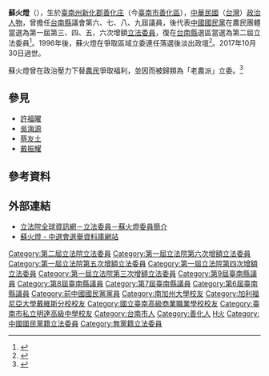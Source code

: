 {{Infobox_officeholder
| name = 蘇火燈
| image name =
| width = 
| now = 中華民國（台灣）政治人士 
| period = 
| Sex = 男 
| Native place = 
| date of birth = {{Birth date|1938|5|20}}
| death_date={{death date and age|2017|10|30|1938|5|20}}
| party = {{Kmt|19px}}
| place of birth = {{TWN-JPN}}[[臺南州|臺南州]][[新化郡|新化郡]][[善化街|善化庄]]
| educate = 
*革命實踐研究院自治班、農業建設研究班結業
*[[國立成功大學附設高級工業職業進修學校|國立成功大學附設高級工業職業進修學校]]畢業
*美國南加大公共行政班結業
*美加州大學戴維斯校區農業研究班結業
| past = 
*台南縣議會第六、七、八、九屆議員
*第一屆第三次增額立法委員<br><span style="color: blue;">(1981年-1984年)</span>
*第一屆第四次增額立法委員<br><span style="color: blue;">(1984年-1987年)</span>
*第一屆第五次增額立法委員<br><span style="color: blue;">(1987年-1990年)</span>
*第一屆第六次增額立法委員<br><span style="color: blue;">(1990年-1993年)</span>
*第二屆立法委員<br><span style="color: blue;">(1993年-1996年)</span>
*善化鎮農會理事長
*台灣省蔗農生產消費合作社理事
*中國海峽兩岸農業協會理事長
*華陽中小企業開發公司常務監察人
*台灣農林公司董事長
}}
'''蘇火燈'''（{{bd|1938年|5月20日|2017年|10月30日|catIdx=S蘇}}），生於[[臺南州|臺南州]][[新化郡|新化郡]][[善化街|善化庄]]（今[[臺南市|臺南市]][[善化區|善化區]]），[[中華民國|中華民國]]（[[台灣|台灣]]）[[政治人物|政治人物]]，曾擔任[[台南縣|台南縣]]議會第六、七、八、九屆議員，後代表[[中國國民黨|中國國民黨]]在農民團體當選為第一屆第三、四、五、六次增額[[立法委員|立法委員]]，復在[[台南縣|台南縣]]選區當選為第二屆立法委員<ref>{{Cite web |url=http://npl.ly.gov.tw/do/www/commissionerInfo?id=342&expireBack=02&expire=02&act=exp&keyword=&orderBy=name&nameOrder=true&eleDisOrder=false |title=立法院國會圖書館 第２屆立法委員個人資料 蘇火燈 |access-date=2008-07-28 |archive-date=2016-08-12 |archive-url=https://web.archive.org/web/20160812063719/http://npl.ly.gov.tw/do/www/commissionerInfo?id=342&expireBack=02&expire=02&act=exp&keyword=&orderBy=name&nameOrder=true&eleDisOrder=false |dead-url=no }}</ref>。1996年後，蘇火燈在爭取區域立委連任落選後淡出政壇<ref>{{Cite book|url=https://books.google.com.tw/books?id=T_S9ejN5TBsC&pg=PA238&lpg=PA238&dq=%E8%98%87%E7%81%AB%E7%87%88&source=bl&ots=IBcGX5AI4U&sig=ZFg52sG3b2qCxuOJ9pcWQsPmD4A&hl=zh-TW&sa=X&ved=0ahUKEwjJyND80KnXAhWBjJQKHRC_DX0Q6AEIZjAO#v=onepage&q=%E8%98%87%E7%81%AB%E7%87%88&f=false|title=台南縣派系興起與政黨政治的確立|last=陳延輝|first=|date=2005-04-01|publisher=秀威出版|year=|isbn=9789867263261|location=|pages=|language=zh-TW|chapter=|access-date=2017-11-06|archive-date=2019-05-02|archive-url=https://web.archive.org/web/20190502092042/https://books.google.com.tw/books?id=T_S9ejN5TBsC&pg=PA238&lpg=PA238&dq=%E8%98%87%E7%81%AB%E7%87%88&source=bl&ots=IBcGX5AI4U&sig=ZFg52sG3b2qCxuOJ9pcWQsPmD4A&hl=zh-TW&sa=X&ved=0ahUKEwjJyND80KnXAhWBjJQKHRC_DX0Q6AEIZjAO#v=onepage&q=%E8%98%87%E7%81%AB%E7%87%88&f=false|dead-url=no}}</ref>。2017年10月30日過世。

蘇火燈曾在政治壓力下替[[農民|農民]]爭取福利，並因而被歸類為「老農派」立委。<ref>{{Cite news|url=http://www.cna.com.tw/news/aipl/201711060239-1.aspx|title=前立委蘇火燈過世 享壽79歲|author=|date=|work=中央社即時新聞 CNA NEWS|accessdate=2017-11-06|archive-date=2017-11-07|archive-url=https://web.archive.org/web/20171107013005/http://www.cna.com.tw/news/aipl/201711060239-1.aspx|dead-url=no}}</ref>

== 參見 ==
* [[許福曜|許福曜]]
* [[吳海源|吳海源]]
* [[蔡友土|蔡友土]]
* [[戴振耀|戴振耀]]

==參考資料==
<div class="references-small">
<references />
</div>

== 外部連結 ==
* [http://www.ly.gov.tw/03_leg/0301_main/legIntro.action?lgno=00157&stage=2 立法院全球資訊網－立法委員－蘇火燈委員簡介] {{Wayback|url=http://www.ly.gov.tw/03_leg/0301_main/legIntro.action?lgno=00157&stage=2 |date=20171107055730 }}
* [http://db.cec.gov.tw/histQuery.jsp?voteCode=19951201T1A2&qryType=ctks&prvCode=03&cityCode=011&areaCode=01&deptCode=001&candNo=12 蘇火燈 - 中選會選舉資料庫網站] {{Wayback|url=http://db.cec.gov.tw/histQuery.jsp?voteCode=19951201T1A2&qryType=ctks&prvCode=03&cityCode=011&areaCode=01&deptCode=001&candNo=12 |date=20171107020257 }}

{{中華民國第2屆立法委員}}
{{DEFAULTSORT:Su蘇}}
[[Category:第二屆立法院立法委員|Category:第二屆立法院立法委員]]
[[Category:第一屆立法院第六次增額立法委員|Category:第一屆立法院第六次增額立法委員]]
[[Category:第一屆立法院第五次增額立法委員|Category:第一屆立法院第五次增額立法委員]]
[[Category:第一屆立法院第四次增額立法委員|Category:第一屆立法院第四次增額立法委員]]
[[Category:第一屆立法院第三次增額立法委員|Category:第一屆立法院第三次增額立法委員]]
[[Category:第9屆臺南縣議員|Category:第9屆臺南縣議員]]
[[Category:第8屆臺南縣議員|Category:第8屆臺南縣議員]]
[[Category:第7屆臺南縣議員|Category:第7屆臺南縣議員]]
[[Category:第6屆臺南縣議員|Category:第6屆臺南縣議員]]
[[Category:前中國國民黨黨員|Category:前中國國民黨黨員]]
[[Category:南加州大學校友|Category:南加州大學校友]]
[[Category:加利福尼亞大學戴維斯分校校友|Category:加利福尼亞大學戴維斯分校校友]]
[[Category:國立臺南高級商業職業學校校友|Category:國立臺南高級商業職業學校校友]]
[[Category:臺南市私立明達高級中學校友|Category:臺南市私立明達高級中學校友]]
[[Category:台南市人|Category:台南市人]]
[[Category:善化人|Category:善化人]] 
[[Category:蘇姓|H火]]
[[Category:中國國民黨籍立法委員|Category:中國國民黨籍立法委員]]
[[Category:無黨籍立法委員|Category:無黨籍立法委員]]